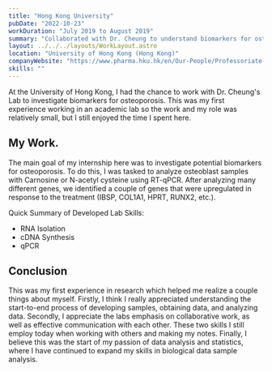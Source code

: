 ```yaml
---
title: "Hong Kong University"
pubDate: "2022-10-23"
workDuration: "July 2019 to August 2019"
summary: "Collaborated with Dr. Cheung to understand biomarkers for osteroporosis."
layout: ../../../layouts/WorkLayout.astro
location: "University of Hong Kong (Hong Kong)"
companyWebsite: "https://www.pharma.hku.hk/en/Our-People/Professoriate-Staff/Associate-Professor/Professor-Ching-Lung-CHEUNG/Professor-Ching-Lung-CHEUNG-Profile"
skills: ""
---
```


At the University of Hong Kong, I had the chance to work with Dr. Cheung's Lab to investigate biomarkers for osteoporosis. This was my first experience working in an academic lab so the work and my role was relatively small, but I still enjoyed the time I spent here. 

## My Work.

The main goal of my internship here was to investigate potential biomarkers for osteoporosis. To do this, I was tasked to analyze osteoblast samples with Carnosine or N-acetyl cysteine using RT-qPCR. After analyzing many different genes, we identified a couple of genes that were upregulated in response to the treatment (IBSP, COL1A1, HPRT, RUNX2, etc.). 

Quick Summary of Developed Lab Skills:
* RNA Isolation
* cDNA Synthesis
* qPCR


## Conclusion

This was my first experience in research which helped me realize a couple things about myself. Firstly, I think I really appreciated understanding the start-to-end process of developing samples, obtaining data, and analyzing data. Secondly, I appreciate the labs emphasis on collaborative work, as well as effective communication with each other. These two skills I still employ today when working with others and making my notes. Finally, I believe this was the start of my passion of data analysis and statistics, where I have continued to expand my skills in biological data sample analysis.